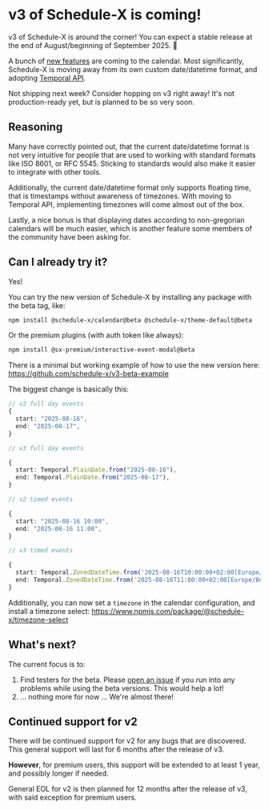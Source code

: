 # v3 of Schedule-X is coming!

v3 of Schedule-X is around the corner! You can expect a stable release at the end of August/beginning of September 2025. 🥳

A bunch of [new features](https://github.com/schedule-x/schedule-x/issues?q=is%3Aissue%20state%3Aopen%20label%3Av3) are coming to the calendar. Most significantly,
Schedule-X is moving away from its own custom date/datetime format, and adopting [Temporal API](https://developer.mozilla.org/en-US/docs/Web/JavaScript/Reference/Global_Objects/Temporal).


<Callout type="info">
  Not shipping next week? Consider hopping on v3 right away! It's not production-ready yet, but is planned to be so very soon.
</Callout>

## Reasoning

Many have correctly pointed out, that the current date/datetime format is not very intuitive for people that are used to working with standard formats like ISO 8601, or RFC 5545. Sticking to standards would also make it easier to integrate with other tools.

Additionally, the current date/datetime format only supports floating time, that is timestamps without awareness of timezones. With moving to Temporal API, implementing timezones will come almost out of the box.

Lastly, a nice bonus is that displaying dates according to non-gregorian calendars will be much easier, which is another feature some members of the community have been asking for.

## Can I already try it?

Yes!

You can try the new version of Schedule-X by installing any package with the beta tag, like:

```bash
npm install @schedule-x/calendar@beta @schedule-x/theme-default@beta
```

Or the premium plugins (with auth token like always):

```bash
npm install @sx-premium/interactive-event-modal@beta
```

There is a minimal but working example of how to use the new version here: https://github.com/schedule-x/v3-beta-example

The biggest change is basically this:

```ts
// v2 full day events
{
  start: "2025-08-16",
  end: "2025-08-17",
}

// v3 full day events

{
  start: Temporal.PlainDate.from("2025-08-16"),
  end: Temporal.PlainDate.from("2025-08-17"),
}

// v2 timed events

{
  start: "2025-08-16 10:00",
  end: "2025-08-16 11:00",
}

// v3 timed events

{
  start: Temporal.ZonedDateTime.from('2025-08-16T10:00:00+02:00[Europe/Berlin]'),
  end: Temporal.ZonedDateTime.from('2025-08-16T11:00:00+02:00[Europe/Berlin]'),
}
```

Additionally, you can now set a `timezone` in the calendar configuration, and install a timezone select: https://www.npmjs.com/package/@schedule-x/timezone-select

## What's next?

The current focus is to:

1) Find testers for the beta. Please [open an issue](https://github.com/schedule-x/schedule-x/issues) if you run into any problems while using the beta versions. This would help a lot!
2) ... nothing more for now ... We're almost there!

## Continued support for v2

There will be continued support for v2 for any bugs that are discovered. This general support will last for 6 months after the release of v3.

**However**, for premium users, this support will be extended to at least 1 year, and possibly longer if needed.

General EOL for v2 is then planned for 12 months after the release of v3, with said exception for premium users.